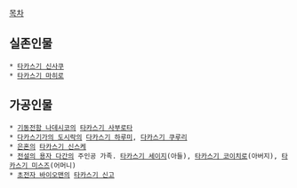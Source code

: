 [[목차]]

== 실존인물 ==
 * [[타카스기 신사쿠]]
 * [[타카스기 마히로]]

== 가공인물 ==
 * [[기동전함 나데시코]]의 [[타카스기 사부로타]] 
 * [[다카스기가의 도시락]]의 [[다카스기 하루미]], [[다카스기 쿠루리]]
 * [[은혼]]의 [[타카스기 신스케]] 
 * [[전설의 용자 다간]]의 주인공 가족. [[타카스기 세이지]](아들), [[타카스기 코이치로]](아버지), [[타카스기 미스즈]](어머니)
 * [[초전자 바이오맨]]의 [[타카스기 신고]]
